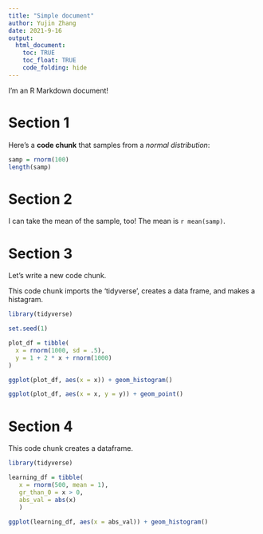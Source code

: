 ```yaml
---
title: "Simple document"
author: Yujin Zhang
date: 2021-9-16
output: 
  html_document:
    toc: TRUE
    toc_float: TRUE
    code_folding: hide
---
```


I'm an R Markdown document! 

# Section 1

Here's a **code chunk** that samples from 
a _normal distribution_:

```r
samp = rnorm(100)
length(samp)
```

# Section 2

I can take the mean of the sample, too!
The mean is `r mean(samp)`.

# Section 3

Let's write a new code chunk.

This code chunk imports the 'tidyverse', creates a data frame, and makes a histagram.

```r
library(tidyverse)

set.seed(1)

plot_df = tibble(
  x = rnorm(1000, sd = .5),
  y = 1 + 2 * x + rnorm(1000)
)

ggplot(plot_df, aes(x = x)) + geom_histogram()

ggplot(plot_df, aes(x = x, y = y)) + geom_point()
```

# Section 4

This code chunk creates a dataframe.

```r
library(tidyverse)

learning_df = tibble(
   x = rnorm(500, mean = 1),
   gr_than_0 = x > 0,
   abs_val = abs(x)
   )

ggplot(learning_df, aes(x = abs_val)) + geom_histogram()
```